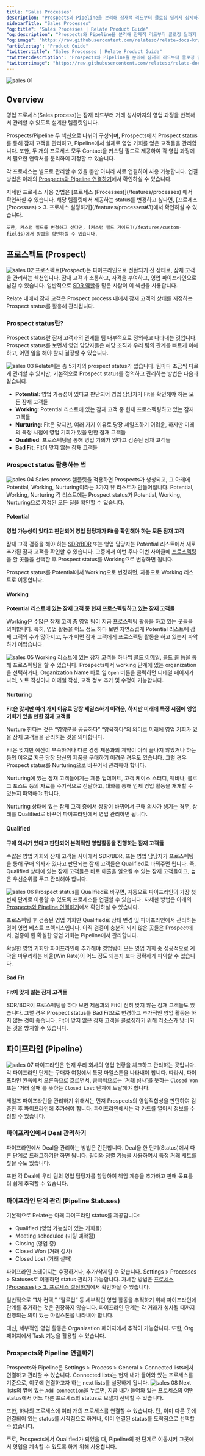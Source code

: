 ```yaml
---
title: "Sales Processes"
description: "Prospects와 Pipeline을 분리해 잠재적 리드부터 클로징 딜까지 상세하게 관리할 수 있습니다."
sidebarTitle: "Sales Processes"
"og:title": "Sales Processes | Relate Product Guide"
"og:description": "Prospects와 Pipeline을 분리해 잠재적 리드부터 클로징 딜까지 상세하게 관리할 수 있습니다."
"og:image": "https://raw.githubusercontent.com/relateso/relate-docs-kr/main/docs/images/sales-sales.png"
"article:tag": "Product Guide"
"twitter:title": "Sales Processes | Relate Product Guide"
"twitter:description": "Prospects와 Pipeline을 분리해 잠재적 리드부터 클로징 딜까지 상세하게 관리할 수 있습니다."
"twitter:image": "https://raw.githubusercontent.com/relateso/relate-docs-kr/main/docs/images/sales-sales.png"
---
```

![sales 01](/images/features/sales-sales.png)
## Overview
영업 프로세스(Sales process)는 잠재 리드부터 거래 성사까지의 영업 과정을 반복해서 관리할 수 있도록 설계한 템플릿입니다.

Prospects/Pipeline 두 섹션으로 나뉘어 구성되며, Prospects에서 Prospect status를 통해 잠재 고객을 관리하고, Pipeline에서 실제로 영업 기회를 얻은 고객들을 관리합니다.
또한, 두 개의 프로세스 모두 Contact을 커스텀 필드로 제공하여 각 영업 과정에서 필요한 연락처를 분리하여 지정할 수 있습니다.

각 프로세스는 별도로 관리할 수 있을 뿐만 아니라 서로 연결하여 사용 가능합니다. 연결 방법은 아래의 [Prospects와 Pipeline 연결하기](/features/sales-processes#prospects-pipeline)에서 확인하실 수 있습니다.

<Note>
    자세한 프로세스 사용 방법은 [프로세스 (Processes)](/features/processes) 에서 확인하실 수 있습니다.
</Note>

<Info>
    해당 템플릿에서 제공하는 status를 변경하고 싶다면, [프로세스 (Processes) > 3. 프로세스 설정하기](/features/processes#3)에서 확인하실 수 있습니다.
    
    또한, 커스텀 필드를 변경하고 싶다면, [커스텀 필드 가이드](/features/custom-fields)에서 방법을 확인하실 수 있습니다.
</Info>

## 프로스펙트 (Prospect)
![sales 02](/images/features/sales-prospects-board.png)
프로스펙트(Prospect)는 파이프라인으로 전환되기 전 상태로, 잠재 고객을 관리하는 섹션입니다.
잠재 고객과 소통하고, 자격을 부여하고, 영업 파이프라인으로 넘길 수 있습니다.
일반적으로 [SDR 역할](https://www.relate.kr/docs/wiki/sales-roles#sales-development-representative-sdr-and-business-development-representative-bdr)을 맡은 사람이 이 섹션을 사용합니다.

Relate 내에서 잠재 고객은 Prospect process 내에서 잠재 고객의 상태를 지정하는 Prospect status를 활용해 관리됩니다.

### Prospect status란?
Prospect status란 잠재 고객과의 관계를 팀 내부적으로 정의하고 나타내는 것입니다.
Prospect status를 보면서 영업 담당자들은 해당 조직과 우리 팀의 관계를 빠르게 이해하고, 어떤 일을 해야 할지 결정할 수 있습니다.

![sales 03](/images/features/sales-prospects-status.png)
Relate에는 총 5가지의 prospect status가 있습니다. 팀마다 조금씩 다르게 관리할 수 있지만, 기본적으로 Prospect status를 정의하고 관리하는 방법은 다음과 같습니다.
- **Potential**: 영업 가능성이 있다고 판단되어 영업 담당자가 Fit을 확인해야 하는 모든 잠재 고객들
- **Working**: Potential 리스트에 있는 잠재 고객 중 현재 프로스펙팅하고 있는 잠재 고객들
- **Nurturing**: Fit은 맞지만, 여러 가지 이유로 당장 세일즈하기 어려운, 하지만 미래의 특정 시점에 영업 기회가 있을 만한 잠재 고객들
- **Qualified**: 프로스펙팅을 통해 영업 기회가 있다고 검증된 잠재 고객들
- **Bad Fit**: Fit이 맞지 않는 잠재 고객들

### Prospect status 활용하는 법
![sales 04](/images/features/sales-prospects-view.png)
Sales process 템플릿을 적용하면 Prospects가 생성되고, 그 아래에 Potential, Working, Nurturing이라는 3가지 뷰 리스트가 만들어집니다.
Potential, Working, Nurturing 각 리스트에는 Prospect status가 Potential, Working, Nurturing으로 지정된 모든 딜을 확인할 수 있습니다.

#### Potential
**영업 가능성이 있다고 판단되어 영업 담당자가 Fit을 확인해야 하는 모든 잠재 고객**

잠재 고객 검증을 해야 하는 [SDR/BDR](https://www.relate.kr/docs/wiki/sales-roles) 또는 영업 담당자는 Potential 리스트에서 새로 추가된 잠재 고객을 확인할 수 있습니다.
그중에서 이번 주나 이번 사이클에 [프로스펙팅](https://www.relate.kr/blog/how-to-qualify-leads/)을 할 곳들을 선택한 후 Prospect status를 Working으로 변경하면 됩니다.

Prospect status를 Potential에서 Working으로 변경하면, 자동으로 Working 리스트로 이동합니다.

#### Working
**Potential 리스트에 있는 잠재 고객 중 현재 프로스펙팅하고 있는 잠재 고객들**

Working은 수많은 잠재 고객 중 영업 팀이 지금 프로스펙팅 활동을 하고 있는 곳들을 의미합니다.
특히, 영업 활동을 어느 정도 하다 보면 자연스럽게 Potential 리스트에 잠재 고객의 수가 많아지고, 누가 어떤 잠재 고객에게 프로스펙팅 활동을 하고 있는지 파악하기 어렵습니다.

![sales 05](/images/features/sales-prospects-working.png)
Working 리스트에 있는 잠재 고객들 하나씩 [콜드 이메일](https://www.relate.kr/blog/how-to-run-cold-email-campaign/), [콜드 콜](https://www.relate.kr/blog/how-to-cold-call/) 등을 통해 프로스펙팅을 할 수 있습니다.
Prospects에서 working 단계에 있는 organization을 선택하거나, Organization Name 바로 옆 `Open` 버튼을 클릭하면 디테일 페이지가 나와, 노트 작성이나 이메일 작성, 고객 정보 추가 및 수정이 가능합니다.

#### Nurturing
**Fit은 맞지만 여러 가지 이유로 당장 세일즈하기 어려운, 하지만 미래에 특정 시점에 영업 기회가 있을 만한 잠재 고객들**

Nurture 한다는 것은 “영양분을 공급하다” “양육하다"의 의미로 미래에 영업 기회가 있을 잠재 고객들을 관리하는 것을 의미합니다.

Fit은 맞지만 예산이 부족하거나 다른 경쟁 제품과의 계약이 아직 끝나지 않았거나 하는 등의 이유로 지금 당장 당신의 제품을 구매하기 어려운 경우도 있습니다.
그럴 경우 Prospect status를 Nurturing으로 바꾸어서 관리해야 합니다.

Nurturing에 있는 잠재 고객들에게는 제품 업데이트, 고객 케이스 스터디, 웨비나, 블로그 포스트 등의 자료를 주기적으로 전달하고, 대화를 통해 언제 영업 활동을 재개할 수 있는지 파악해야 합니다.

Nurturing 상태에 있는 잠재 고객 중에서 상황이 바뀌어서 구매 의사가 생기는 경우, 상태를 Qualified로 바꾸어 파이프라인에서 영업 관리하면 됩니다.

#### Qualified
**구매 의사가 있다고 판단되어 본격적인 영업활동을 진행하는 잠재 고객들**

수많은 영업 기회와 잠재 고객들 사이에서 SDR/BDR, 또는 영업 담당자가 프로스펙팅을 통해 구매 의사가 있다고 판단되는 잠재 고객들은 Qualified로 바꿔주면 됩니다.
즉, Qualified 상태에 있는 잠재 고객들은 바로 매출을 일으킬 수 있는 잠재 고객들이고, 높은 우선순위를 두고 관리해야 합니다.

![sales 06](/images/features/sales-prospects-qualified.png)
Prospect status를 Qualified로 바꾸면, 자동으로 파이프라인의 가장 첫 번째 단계로 이동할 수 있도록 프로세스를 연결할 수 있습니다.
자세한 방법은 아래의 [Prospects와 Pipeline 연결하기](/features/sales-processes#prospects-pipeline)에서 확인하실 수 있습니다.

프로스펙팅 후 검증된 영업 기회만 Qualified로 상태 변경 및 파이프라인에서 관리하는 것이 영업 베스트 프렉티스입니다.
아직 검증이 충분히 되지 않은 곳들은 Prospect에서, 검증이 된 확실한 영업 기회는 Pipeline에서 관리합니다.

확실한 영업 기회만 파이프라인에 추가해야 영업팀이 모든 영업 기회 중 성공적으로 계약을 마무리하는 비율(Win Rate)이 어느 정도 되는지 보다 정확하게 파악할 수 있습니다.

#### Bad Fit
**Fit이 맞지 않는 잠재 고객들**

SDR/BDR이 프로스펙팅을 하다 보면 제품과의 Fit이 전혀 맞지 않는 잠재 고객들도 있습니다.
그럴 경우 Prospect status를 Bad Fit으로 변경하고 추가적인 영업 활동은 하지 않는 것이 좋습니다.
Fit이 맞지 않은 잠재 고객을 클로징하기 위해 리소스가 낭비되는 것을 방지할 수 있습니다.

## 파이프라인 (Pipeline)
![sales 07](/images/features/sales-pipeline-board.png)
파이프라인은 현재 우리 회사의 영업 현황을 체크하고 관리하는 곳입니다. 각 파이프라인 단계는 구매자 여정에서 특정 마일스톤을 나타내야 합니다.
따라서, 파이프라인 왼쪽에서 오른쪽으로 흐르면서, 궁극적으로는 '거래 성사'를 뜻하는 `Closed Won` 또는 '거래 실패'를 뜻하는 `Closed Lost` 단계에 도달해야 합니다.

세일즈 파이프라인을 관리하기 위해서는 먼저 Prospects의 영업적합성을 판단하여 검증한 후 파이프라인에 추가해야 합니다.
파이프라인에서는 각 카드를 열어서 정보를 수정할 수 있습니다.

### 파이프라인에서 Deal 관리하기
파이프라인에서 Deal을 관리하는 방법은 간단합니다. Deal을 한 단계(Status)에서 다른 단계로 드래그하기만 하면 됩니다. 필터와 정렬 기능을 사용하여서 특정 거래 세트를 찾을 수도 있습니다.

또한 각 Deal에 우리 팀의 영업 담당자를 할당하여 책임 계층을 추가하고 판매 목표를 더 쉽게 추적할 수 있습니다.

### 파이프라인 단계 관리 (Pipeline Statuses)
기본적으로 Relate는 아래 파이프라인 status를 제공합니다:

- Qualified (영업 가능성이 있는 기회들)
- Meeting scheduled (미팅 예약됨)
- Closing (영업 중)
- Closed Won (거래 성사)
- Closed Lost (거래 실패)

파이프라인 스테이지는 수정하거나, 추가/삭제할 수 있습니다.
Settings > Processes > Statuses로 이동하면 status 관리가 가능합니다.
자세한 방법은 [프로세스 (Processes) > 3. 프로세스 설정하기](/features/processes#3)에서 확인하실 수 있습니다.

<Tip>
일반적으로 “1차 컨택,” “팔로업” 등 세부적인 영업 활동을 추적하기 위해 파이프라인에 단계를 추가하는 것은 권장하지 않습니다.
파이프라인 단계는 각 거래가 성사될 때까지 진행되는 의미 있는 마일스톤을 나타내야 합니다.

대신, 세부적인 영업 활동은 Organization 페이지에서 추적이 가능합니다. 또한, Org 페이지에서 Task 기능을 활용할 수 있습니다.
</Tip>

### Prospects와 Pipeline 연결하기
Prospects와 Pipeline은 Settings > Process > General > Connected lists에서 연결하고 관리할 수 있습니다.
Connected lists는 현재 내가 들어와 있는 프로세스를 기준으로, 이곳에 연결하고자 하는 next lists를 설정하게 됩니다.
![sales 08](/images/features/sales-connected-next.png)
Next lists의 옆에 있는 `Add connection`을 누르면, 지금 내가 들어와 있는 프로세스의 어떤 status에서 어느 다른 프로세스의 status로 보낼지 선택할 수 있습니다.

또한, 하나의 프로세스에 여러 개의 프로세스를 연결할 수 있습니다. 단, 이미 다른 곳에 연결되어 있는 status를 시작점으로 하거나, 이미 연결된 status를 도착점으로 선택할 수 없습니다.

주로, Prospects에서 Qualified가 되었을 때, Pipeline의 첫 단계로 이동시켜 그곳에서 영업을 계속할 수 있도록 하기 위해 사용합니다.